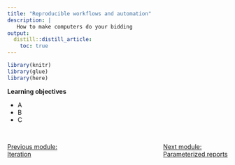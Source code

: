 ```yaml
---
title: "Reproducible workflows and automation"
description: | 
   How to make computers do your bidding  
output: 
  distill::distill_article:
    toc: true
---
```


```r

library(knitr)
library(glue)
library(here)

```

::: {.obj}
**Learning objectives**

-   A
-   B
-   C
:::




<br> 

<link rel="stylesheet" href="https://maxcdn.bootstrapcdn.com/bootstrap/4.0.0/css/bootstrap.min.css" integrity="sha384-Gn5384xqQ1aoWXA+058RXPxPg6fy4IWvTNh0E263XmFcJlSAwiGgFAW/dAiS6JXm" crossorigin="anonymous">

<a href="m_iteration.html" class="btn btn-secondary" style="float: left">Previous module:<br>Iteration</a> <a href="m_parameterized_reports.html" class="btn btn-secondary" style="float: right;">Next module:<br>Parameterized reports</a>
